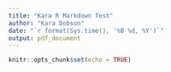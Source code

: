 ```yaml
---
title: "Kara R Markdown Test"
author: "Kara Dobson"
date: "`r format(Sys.time(), '%B %d, %Y')`"
output: pdf_document
---
```

  
  ```r
knitr::opts_chunk$set(echo = TRUE)
```
